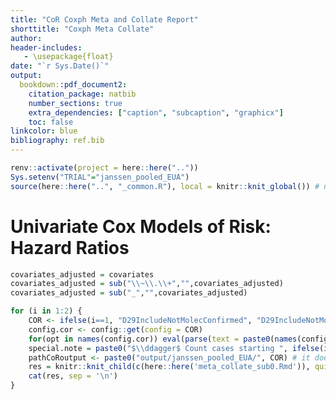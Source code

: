 ```yaml
---
title: "CoR Coxph Meta and Collate Report"
shorttitle: "Coxph Meta Collate"
author:
header-includes:
   - \usepackage{float}
date: "`r Sys.Date()`"
output:
  bookdown::pdf_document2:
    citation_package: natbib
    number_sections: true
    extra_dependencies: ["caption", "subcaption", "graphicx"]
    toc: false
linkcolor: blue
bibliography: ref.bib
---
```


```r
renv::activate(project = here::here(".."))    
Sys.setenv("TRIAL"="janssen_pooled_EUA")
source(here::here("..", "_common.R"), local = knitr::knit_global()) # needed for collate coxph tables
```


\counterwithin{table}{section}
\counterwithin{figure}{section}

\clearpage




# Univariate Cox Models of Risk: Hazard Ratios

```r

covariates_adjusted = covariates
covariates_adjusted = sub("\\~\\.\\+","",covariates_adjusted)
covariates_adjusted = sub("_","",covariates_adjusted)

for (i in 1:2) {
    COR <- ifelse(i==1, "D29IncludeNotMolecConfirmed", "D29IncludeNotMolecConfirmedstart1")
    config.cor <- config::get(config = COR)
    for(opt in names(config.cor)) eval(parse(text = paste0(names(config.cor[opt])," <- config.cor[[opt]]")))
    special.note = paste0("$\\ddagger$ Count cases starting ", ifelse(i==1,7,1), " days post Day 29.")
    pathCoRoutput <- paste0("output/janssen_pooled_EUA/", COR) # it does not matter which TRIAL we use here
    res = knitr::knit_child(c(here::here('meta_collate_sub0.Rmd')), quiet = TRUE)
    cat(res, sep = '\n')
}
  


```
